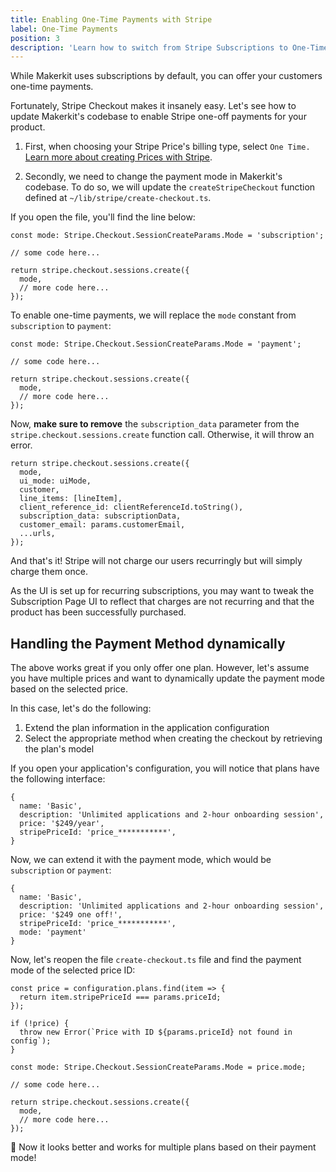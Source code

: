 ```yaml
---
title: Enabling One-Time Payments with Stripe
label: One-Time Payments
position: 3
description: 'Learn how to switch from Stripe Subscriptions to One-Time Payments in your Makerkit application'
---
```


While Makerkit uses subscriptions by default, you can offer your customers one-time payments.

Fortunately, Stripe Checkout makes it insanely easy. Let's see how to update  Makerkit's codebase to enable Stripe one-off payments for your product.

1) First, when choosing your Stripe Price's billing type, select `One Time.` [Learn more about creating Prices with Stripe](https://support.stripe.com/questions/how-to-create-products-and-prices).

2) Secondly, we need to change the payment mode in Makerkit's codebase. To do so, we will update the `createStripeCheckout` function defined at `~/lib/stripe/create-checkout.ts`.

If you open the file, you'll find the line below:

```tsx
const mode: Stripe.Checkout.SessionCreateParams.Mode = 'subscription';

// some code here...

return stripe.checkout.sessions.create({
  mode,
  // more code here...
});
```

To enable one-time payments, we will replace the `mode` constant from `subscription` to `payment`:

```tsx
const mode: Stripe.Checkout.SessionCreateParams.Mode = 'payment';

// some code here...

return stripe.checkout.sessions.create({
  mode,
  // more code here...
});
```

Now, **make sure to remove** the `subscription_data` parameter from the `stripe.checkout.sessions.create` function call. Otherwise, it will throw an error.

```tsx {7}
return stripe.checkout.sessions.create({
  mode,
  ui_mode: uiMode,
  customer,
  line_items: [lineItem],
  client_reference_id: clientReferenceId.toString(),
  subscription_data: subscriptionData,
  customer_email: params.customerEmail,
  ...urls,
});
```

And that's it! Stripe will not charge our users recurringly but will simply charge them once.

<Alert type='warn'>
As the UI is set up for recurring subscriptions, you may want to tweak the Subscription Page UI to reflect that charges are not recurring and that the product has been successfully purchased.
</Alert>

## Handling the Payment Method dynamically

The above works great if you only offer one plan. However, let's assume you have multiple prices and want to dynamically update the payment mode based on the selected price.

In this case, let's do the following:
1. Extend the plan information in the application configuration
2. Select the appropriate method when creating the checkout by retrieving the plan's model

If you open your application's configuration, you will notice that plans have the following interface:

```tsx title="src/configuration.ts"
{
  name: 'Basic',
  description: 'Unlimited applications and 2-hour onboarding session',
  price: '$249/year',
  stripePriceId: 'price_***********',
}
```

Now, we can extend it with the payment mode, which would be `subscription` or `payment`:

```tsx
{
  name: 'Basic',
  description: 'Unlimited applications and 2-hour onboarding session',
  price: '$249 one off!',
  stripePriceId: 'price_***********',
  mode: 'payment'
}
```

Now, let's reopen the file `create-checkout.ts` file and find the payment mode of the selected price ID:

```tsx
const price = configuration.plans.find(item => {
  return item.stripePriceId === params.priceId;
});

if (!price) {
  throw new Error(`Price with ID ${params.priceId} not found in config`);
}

const mode: Stripe.Checkout.SessionCreateParams.Mode = price.mode;

// some code here...

return stripe.checkout.sessions.create({
  mode,
  // more code here...
});
```

🎉 Now it looks better and works for multiple plans based on their payment mode!

